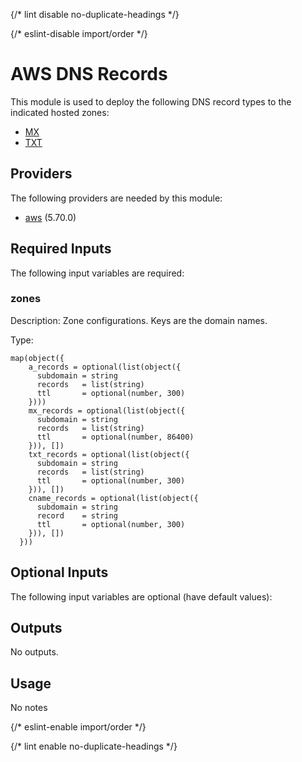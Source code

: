 
{/* lint disable no-duplicate-headings */}

{/* eslint-disable import/order */}

<ModuleHeader name="aws_dns_records" sourceHref="https://github.com/Panfactum/stack/tree/__PANFACTUM_VERSION_MAIN__/packages/infrastructure/aws_dns_records" status="stable" type="direct" />

# AWS DNS Records

This module is used to deploy the following DNS record types
to the indicated hosted zones:

* [MX](https://www.cloudflare.com/learning/dns/dns-records/dns-mx-record/)
* [TXT](https://www.cloudflare.com/learning/dns/dns-records/dns-txt-record/)

## Providers

The following providers are needed by this module:

* [aws](https://registry.terraform.io/providers/hashicorp/aws/5.70.0/docs) (5.70.0)

## Required Inputs

The following input variables are required:

### zones

Description: Zone configurations. Keys are the domain names.

Type:

```hcl
map(object({
    a_records = optional(list(object({
      subdomain = string
      records   = list(string)
      ttl       = optional(number, 300)
    })))
    mx_records = optional(list(object({
      subdomain = string
      records   = list(string)
      ttl       = optional(number, 86400)
    })), [])
    txt_records = optional(list(object({
      subdomain = string
      records   = list(string)
      ttl       = optional(number, 300)
    })), [])
    cname_records = optional(list(object({
      subdomain = string
      record    = string
      ttl       = optional(number, 300)
    })), [])
  }))
```

## Optional Inputs

The following input variables are optional (have default values):

## Outputs

No outputs.

## Usage

No notes

{/* eslint-enable import/order */}

{/* lint enable no-duplicate-headings */}

